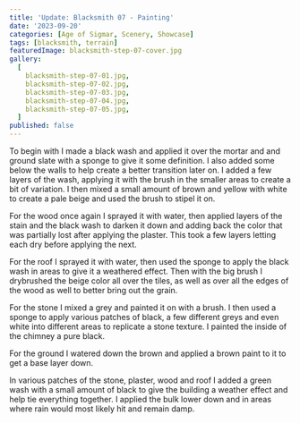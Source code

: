 ```yaml
---
title: 'Update: Blacksmith 07 - Painting'
date: '2023-09-20'
categories: [Age of Sigmar, Scenery, Showcase]
tags: [blacksmith, terrain]
featuredImage: blacksmith-step-07-cover.jpg
gallery:
  [
    blacksmith-step-07-01.jpg,
    blacksmith-step-07-02.jpg,
    blacksmith-step-07-03.jpg,
    blacksmith-step-07-04.jpg,
    blacksmith-step-07-05.jpg,
  ]
published: false
---
```


To begin with I made a black wash and applied it over the mortar and and ground slate with a sponge to give it some
definition. I also added some below the walls to help create a better transition later on. I added a few layers of the
wash, applying it with the brush in the smaller areas to create a bit of variation. I then mixed a small amount of
brown and yellow with white to create a pale beige and used the brush to stipel it on.

For the wood once again I sprayed it with water, then applied layers of the stain and the black wash to darken it
down and adding back the color that was partially lost after applying the plaster. This took a few layers letting
each dry before applying the next.

For the roof I sprayed it with water, then used the sponge to apply the black wash in areas to give it a weathered
effect. Then with the big brush I drybrushed the beige color all over the tiles, as well as over all the edges of the
wood as well to better bring out the grain.

For the stone I mixed a grey and painted it on with a brush. I then used a sponge to apply various patches of black,
a few different greys and even white into different areas to replicate a stone texture. I painted the inside of the
chimney a pure black.

For the ground I watered down the brown and applied a brown paint to it to get a base layer down.

In various patches of the stone, plaster, wood and roof I added a green wash with a small amount of black to give
the building a weather effect and help tie everything together. I applied the bulk lower down and in areas where rain
would most likely hit and remain damp.
